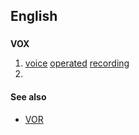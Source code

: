 {{see|vox|VOx}}

==English==
==={{abbreviation}}===
'''VOX'''
# [[voice]] [[operated]] [[recording]]
# {{alternative spelling of|VOx}}

====See also====
* [[VOR]]